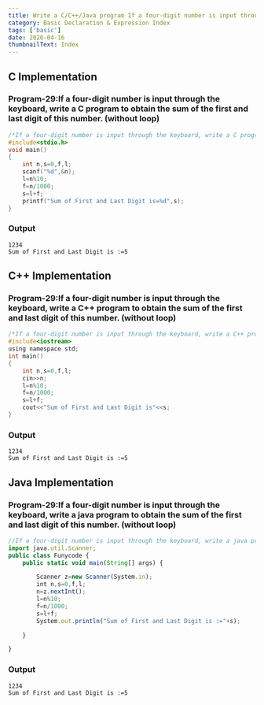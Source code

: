 ```yaml
---
title: Write a C/C++/Java program If a four-digit number is input through the keyboard, write a program to obtain the sum of the first and last digit of this number. (without loop)
category: Basic Declaration & Expression Index
tags: ['basic']
date: 2020-04-16
thumbnailText: Index
---
```


## C Implementation
### Program-29:If a four-digit number is input through the keyboard, write a C program to obtain the sum of the first and last digit of this number. (without loop)
```c
/*If a four-digit number is input through the keyboard, write a C program to obtain the sum of the first and last digit of this number. (without loop)*/
#include<stdio.h>
void main()
{
    int n,s=0,f,l;
    scanf("%d",&n);
    l=n%10;
    f=n/1000;
    s=l+f;
    printf("Sum of First and Last Digit is=%d",s);
}
```
### Output
```
1234
Sum of First and Last Digit is :=5
```

## C++ Implementation
### Program-29:If a four-digit number is input through the keyboard, write a C++ program to obtain the sum of the first and last digit of this number. (without loop)
```c
/*If a four-digit number is input through the keyboard, write a C++ program to obtain the sum of the first and last digit of this number. (without loop)*/
#include<iostream>
using namespace std;
int main()
{
    int n,s=0,f,l;
    cin>>n;
    l=n%10;
    f=n/1000;
    s=l+f;
    cout<<"Sum of First and Last Digit is"<<s;
}
```
### Output
```
1234
Sum of First and Last Digit is :=5
```

## Java Implementation
### Program-29:If a four-digit number is input through the keyboard, write a java program to obtain the sum of the first and last digit of this number. (without loop)
```js
//If a four-digit number is input through the keyboard, write a java program to obtain the sum of the first and last digit of this number. (without loop)
import java.util.Scanner;
public class Funycode {
    public static void main(String[] args) {

        Scanner z=new Scanner(System.in);
        int n,s=0,f,l;
        n=z.nextInt();
        l=n%10;
        f=n/1000;
        s=l+f;
        System.out.println("Sum of First and Last Digit is :="+s);

    }

}
```
### Output
```
1234
Sum of First and Last Digit is :=5
```
